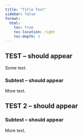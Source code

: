 ```yaml
---
title: "Title Test"
sidebar: false
format:
  html:
    toc: true
    toc-location: right
    toc-depth: 3
---
```


## TEST – should appear

Some text.

### Subtest – should appear

More text.

## TEST 2 – should appear

### Subtest – should appear

More text.
